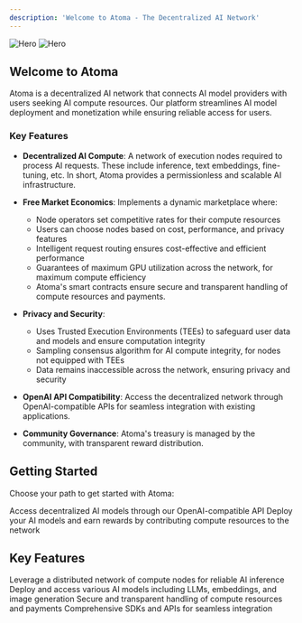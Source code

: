 ```yaml
---
description: 'Welcome to Atoma - The Decentralized AI Network'
---
```


<img
  className="block dark:hidden"
  src="/images/hero.png"
  alt="Hero"
/>
<img
  className="hidden dark:block"
  src="/images/hero.png"
  alt="Hero"
/>

## Welcome to Atoma

Atoma is a decentralized AI network that connects AI model providers with users seeking AI compute resources. Our platform streamlines AI model deployment and monetization while ensuring reliable access for users.

### Key Features

- **Decentralized AI Compute**: A network of execution nodes required to process AI requests. These include inference, text embeddings, fine-tuning, etc.
In short, Atoma provides a permissionless and scalable AI infrastructure.

- **Free Market Economics**: Implements a dynamic marketplace where:
  - Node operators set competitive rates for their compute resources
  - Users can choose nodes based on cost, performance, and privacy features
  - Intelligent request routing ensures cost-effective and efficient performance
  - Guarantees of maximum GPU utilization across the network, for maximum compute efficiency
  - Atoma's smart contracts ensure secure and transparent handling of compute resources and payments. 

- **Privacy and Security**:
  - Uses Trusted Execution Environments (TEEs) to safeguard user data and models and ensure computation integrity
  - Sampling consensus algorithm for AI compute integrity, for nodes not equipped with TEEs
  - Data remains inaccessible across the network, ensuring privacy and security

- **OpenAI API Compatibility**: Access the decentralized network through OpenAI-compatible APIs for seamless integration with existing applications.

- **Community Governance**: Atoma's treasury is managed by the community, with transparent reward distribution.

## Getting Started

Choose your path to get started with Atoma:

<CardGroup cols={2}>
  <Card
    title="Use the API"
    icon="cloud"
    href="/cloud/get-started/introduction"
  >
    Access decentralized AI models through our OpenAI-compatible API
  </Card>
  <Card
    title="Run a Node"
    icon="server"
    href="/node/get-started/setup-node"
  >
    Deploy your AI models and earn rewards by contributing compute resources to the network
  </Card>
</CardGroup>

## Key Features

<CardGroup cols={2}>
  <Card
    title="Decentralized Infrastructure"
    icon="network-wired"
    href="/documentation/architecture/overview"
  >
    Leverage a distributed network of compute nodes for reliable AI inference
  </Card>
  <Card
    title="Multiple Model Support"
    icon="brain"
    href="/node/technical-reference/inference-services"
  >
    Deploy and access various AI models including LLMs, embeddings, and image generation
  </Card>
  <Card
    title="Smart Contracts"
    icon="file-contract"
    href="/smart-contract"
  >
    Secure and transparent handling of compute resources and payments
  </Card>
  <Card
    title="Developer Tools"
    icon="code"
    href="/cloud/api-reference/overview"
  >
    Comprehensive SDKs and APIs for seamless integration
  </Card>
</CardGroup>
